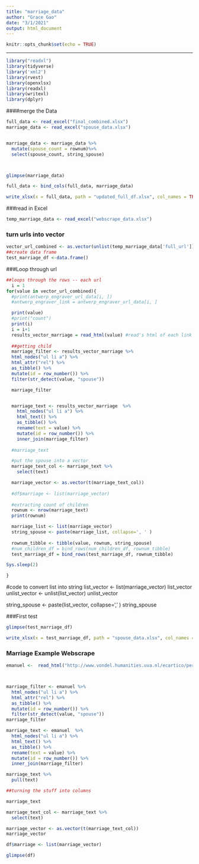 ```yaml
---
title: "marriage_data"
author: "Grace Gao"
date: "3/1/2021"
output: html_document
---
```


```r
knitr::opts_chunk$set(echo = TRUE)
```

---
```r
library("readxl")
library(tidyverse)
library('xml2')
library(rvest)
library(openxlsx)
library(readxl)
library(writexl)
library(dplyr)

```

####merge the Data

```r
full_data <- read_excel("final_combined.xlsx")
marriage_data <- read_excel("spouse_data.xlsx")


marriage_data <- marriage_data %>% 
  mutate(spouse_count = rownum)%>%
  select(spouse_count, string_spouse)



glimpse(marriage_data)

full_data <- bind_cols(full_data, marriage_data)

```

```r
write_xlsx(x = full_data, path = "updated_full_df.xlsx", col_names = TRUE)


```



###read in Excel

```r
temp_marriage_data <- read_excel("webscrape_data.xlsx")
```

### turn urls into vector

```r

vector_url_combined <- as.vector(unlist(temp_marriage_data['full_url']))
##create data frame
test_marriage_df <-data.frame()


```
###Loop through url

```r
##loops through the rows -- each url
  i = 1
for(value in vector_url_combined){
  #print(antwerp_engraver_url_data[i, ])
  #antwerp_engraver_link = antwerp_engraver_url_data[i, ]

  print(value)
  #print("count")
  print(i)
  i = i+1
  results_vector_marriage = read_html(value) #read's html of each link page
 
  ##getting child
  marriage_filter <- results_vector_marriage %>% 
  html_nodes("ul li a") %>% 
  html_attr("rel") %>% 
  as_tibble() %>% 
  mutate(id = row_number()) %>% 
  filter(str_detect(value, "spouse"))

  marriage_filter


  marriage_text <- results_vector_marriage  %>% 
    html_nodes("ul li a") %>% 
    html_text() %>% 
    as_tibble() %>% 
    rename(text = value) %>% 
    mutate(id = row_number()) %>% 
    inner_join(marriage_filter)
  
  #marriage_text

  #put the spouse into a vector
  marriage_text_col <- marriage_text %>%
    select(text)

  marriage_vector <- as.vector(t(marriage_text_col))
  
  #df$marriage <- list(marriage_vector)
  
  #extracting count of children
  rownum <- nrow(marriage_text)
  print(rownum)

  marriage_list <- list(marriage_vector)
  string_spouse <- paste(marriage_list, collapse=', ' )
  
  rownum_tibble <- tibble(value, rownum, string_spouse)
  #num_children_df = bind_rows(num_children_df, rownum_tibble)
  test_marriage_df = bind_rows(test_marriage_df, rownum_tibble)

Sys.sleep(2)

}

```


#code to convert list into string
list_vector <- list(marriage_vector)
list_vector
unlist_vector <- unlist(list_vector)
unlist_vector

string_spouse <- paste(list_vector, collapse=', ' )
string_spouse



###First test

```r
glimpse(test_marriage_df)
```
```r

write_xlsx(x = test_marriage_df, path = "spouse_data.xlsx", col_names = TRUE)

```


### Marriage Example Webscrape
```r
emanuel <-  read_html("http://www.vondel.humanities.uva.nl/ecartico/persons/3160")



marriage_filter <- emanuel %>% 
  html_nodes("ul li a") %>% 
  html_attr("rel") %>% 
  as_tibble() %>% 
  mutate(id = row_number()) %>% 
  filter(str_detect(value, "spouse"))
marriage_filter

marriage_text <- emanuel  %>% 
  html_nodes("ul li a") %>% 
  html_text() %>% 
  as_tibble() %>% 
  rename(text = value) %>% 
  mutate(id = row_number()) %>% 
  inner_join(marriage_filter)

marriage_text %>%
  pull(text)
```

```r

##turning the stuff into columns

marriage_text

marriage_text_col <- marriage_text %>%
  select(text)

marriage_vector <- as.vector(t(marriage_text_col))
marriage_vector

df$marriage <- list(marriage_vector)

glimpse(df)

```